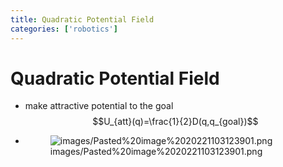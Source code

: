 ```yaml
---
title: Quadratic Potential Field
categories: ['robotics']
---
```


# Quadratic Potential Field
- make attractive potential to the goal $$U_{att}(q)=\frac{1}{2}D(q,q_{goal})$$
- ![images/Pasted%20image%2020221103123901.png](images/Pasted%20image%2020221103123901.png)



